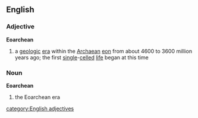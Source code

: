 ==English==
===Adjective===
{{wikipedia}}
'''Eoarchean'''
#{{geology}} a [[geologic]] [[era]] within the [[Archaean]] [[eon]] from about 4600 to 3600 million years ago; the first [[single]]-[[cell]]ed [[life]] began at this time
===Noun===
'''Eoarchean'''
#{{geology}} the Eoarchean era
[[category:English adjectives]]
